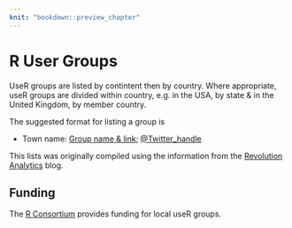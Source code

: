 ```yaml
---
knit: "bookdown::preview_chapter"
---
```


# R User Groups

UseR groups are listed by contintent then by country. Where appropriate, useR groups are 
divided within country, e.g. in the USA, by state & in the United Kingdom, by member country.

The suggested format for listing a group is

  * Town name: [Group name & link](http://www.example.com/); [\@Twitter_handle](http://www.example.com/)

This lists was originally compiled using the information from the [Revolution Analytics](http://blog.revolutionanalytics.com/local-r-groups.html) blog.

## Funding

The [R Consortium](https://www.r-consortium.org/projects/r-user-group-support-program) provides funding for local useR groups.
